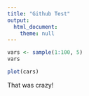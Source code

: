 ```yaml
---
title: "Github Test"
output:
  html_document:
    theme: null
---
```


```r
vars <- sample(1:100, 5)
vars

plot(cars)
```
That was crazy!